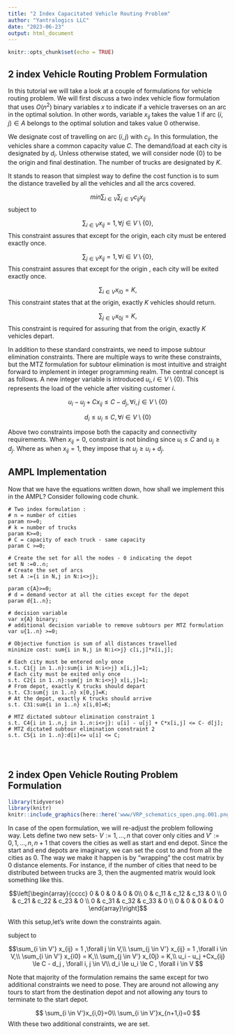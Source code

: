 ```yaml
---
title: "2 Index Capacitated Vehicle Routing Problem"
author: "Yantralogics LLC"
date: "2023-06-23"
output: html_document
---
```


```r
knitr::opts_chunk$set(echo = TRUE)
```

## 2 index Vehicle Routing Problem Formulation

In this tutorial we will take a look at a couple of formulations for vehicle routing problem. We will first discuss a two index vehicle flow formulation that uses $O(n^2)$ binary variables $x$ to indicate if a vehicle traverses on an arc in the optimal solution. In other words, variable $x_{ij}$ takes the value 1 if arc $(i,j) \in A$ belongs to the optimal solution and takes value 0 otherwise.

We designate cost of travelling on arc $(i,j)$ with $c_{ij}$. In this formulation, the vehicles share a common capacity value $C$. The demand/load at each city is designated by $d_i$. Unless otherwise stated, we will consider node $\{0\}$ to be the origin and final destination. The number of trucks are designated by $K$.

It stands to reason that simplest way to define the cost function is to sum the distance travelled by all the vehicles and all the arcs covered.

$$min \sum_{i \in V} \sum_{j \in V} c_{ij}x_{ij}$$
subject to

$$\sum_{i \in V} x_{ij} = 1 ,\forall j \in V \setminus \{0\}, $$
This constraint assures that except for the origin, each city must be entered exactly once. 

$$\sum_{j \in V} x_{ij} = 1 ,\forall i \in V \setminus \{0\}, $$
This constraint assures that except for the origin , each city will be exited exactly once.

$$\sum_{i \in V} x_{i0} = K,$$
This constraint states that at the origin, exactly $K$ vehicles should return. 

$$\sum_{j \in V} x_{0j} = K,$$
This constraint is required for assuring that from the origin, exactly $K$ vehicles depart.

In addition to these standard constraints, we need to impose subtour elimination constraints. There are multiple ways to write these constraints, but the MTZ formulation for subtour elimination is most intuitive and straight forward to implement in integer programming realm. The central concept is as follows. A new integer variable is introduced $u_i,i \in V \setminus \{0\}$. This represents the load of the vehicle after visiting customer $i$. 

$$u_i - u_j +Cx_{ij} \le C - d_j , \forall i, j \in V \setminus \{0\}$$

$$d_i \le u_i \le C , \forall i \in V \setminus \{0\}$$

Above two constraints impose both the capacity and connectivity requirements. When $x_{ij}=0$, constraint is not binding since $u_i \le C$ and $u_j \ge d_j$. Where as when $x_{ij}=1$, they impose that $u_j \ge u_i + d_j$. 

## AMPL Implementation

Now that we have the equations written down, how shall we implement this in the AMPL? Consider following code chunk.

```ampl
# Two index formulation : 
# n = number of cities
param n>=0;
# k = number of trucks
param K>=0;
# C = capacity of each truck - same capacity
param C >=0;

# Create the set for all the nodes - 0 indicating the depot
set N :=0..n;
# Create the set of arcs 
set A :={i in N,j in N:i<>j};

param c{A}>=0;
# d = demand vector at all the cities except for the depot 
param d{1..n};

# decision variable
var x{A} binary;
# additional decision variable to remove subtours per MTZ formulation
var u{1..n} >=0;

# Objective function is sum of all distances travelled
minimize cost: sum{i in N,j in N:i<>j} c[i,j]*x[i,j];

# Each city must be entered only once
s.t. C1{j in 1..n}:sum{i in N:i<>j} x[i,j]=1;
# Each city must be exited only once
s.t. C2{i in 1..n}:sum{j in N:i<>j} x[i,j]=1;
# From depot, exactly K trucks should depart
s.t. C3:sum{j in 1..n} x[0,j]=K;
# At the depot, exactly K trucks should arrive
s.t. C31:sum{i in 1..n} x[i,0]=K;

# MTZ dictated subtour elimination constraint 1
s.t. C4{i in 1..n,j in 1..n:i<>j}: u[i] - u[j] + C*x[i,j] <= C- d[j];
# MTZ dictated subtour elimination constraint 2 
s.t. C5{i in 1..n}:d[i]<= u[i] <= C;



```


```ampl

```


## 2 index Open Vehicle Routing Problem Formulation


```r
library(tidyverse)
library(knitr)
knitr::include_graphics(here::here('www/‎VRP_schematics_open.png.‎001.png'))
```


In case of the open formulation, we will re-adjust the problem following way. Lets define two new sets- $V := 1,...,n$ that cover only cities and $V' := 0,1,...,n,n+1$ that covers the cities as well as start and end depot. Since the start and end depots are imaginary, we can set the cost to and from all the cities as 0. The way we make it happen is by "wrapping" the cost matrix by 0 distance elements. For instance, if the number of cities that need to be distributed between trucks are 3, then the augmented matrix would look something like this.  

$$\left[\begin{array}{cccc}
0 & 0 & 0 & 0	& 0\\
0 & c_11 & c_12 & c_13 & 0	\\
0 & c_21 & c_22 & c_23 & 0	\\
0 & c_31 & c_32 & c_33 & 0 \\ 
0 & 0 & 0 & 0 & 0
\end{array}\right]$$

With this setup,let's write down the constraints again. 

subject to


$$\sum_{i \in V'} x_{ij} = 1 ,\forall j \in V,\\
\sum_{j \in V'} x_{ij} = 1 ,\forall i \in V,\\
\sum_{i \in V'} x_{i0} = K,\\
\sum_{j \in V'} x_{0j} = K,\\
u_i - u_j +Cx_{ij} \le C - d_j , \forall i, j \in V\\
d_i \le u_i \le C , \forall i \in V $$


Note that majority of the formulation remains the same except for two additional constraints we need to pose. They are around not allowing any tours to start from the destination depot and not allowing any tours to terminate to the start depot. 

$$ 
\sum_{i \in V'}x_{i,0}=0\\
\sum_{i \in V'}x_{n+1,i}=0
$$
With these two additional constraints, we are set. 
